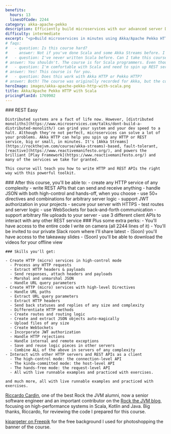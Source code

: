 ```yaml
---
benefits:
  hours: 13
  linesOfCode: 2244
category: akka-apache-pekko
description: Efficiently build microservices with our advanced server DSL using Akka/Apache Pekko HTTP with Scala. Learn to create stream-based REST APIs, backends, and microservices in minutes while handling JSON seamlessly. This course equips you with the tools to develop scalable, high-performance applications quickly and effortlessly.
difficulty: intermediate
excerpt: "<p>Build microservices in minutes using Akka/Apache Pekko HTTP with Scala: Develop stream-based REST APIs, backends, and microservices with ease, sending and receiving JSON effortlessly using a powerful server DSL</p>"
# faqs:
#   - question: Is this course hard?
#     answer: Not if you've done Scala and some Akka Streams before. I've designed the course to give you a challenge, but not too much that it becomes frustrating. In case you struggle with something, we have a whole group on Slack for discussions, and I'm responsive.
#   - question: I've never written Scala before. Can I take this course?
# answer: You shouldn't. The course is for Scala programmers. Even though we do a bit of a recap at the beginning of the course to make sure we're all on the same page, that part is not enough to give you confident skills with Scala if you've never seen it before.
#   - question: I'm comfortable with Scala and need to spin up REST services easily. Should I take this course?
# answer: Yes! This course is for you.
#   - question: Does this work with Akka HTTP or Pekko HTTP?
# answer: Both! The course was originally recorded for Akka, but the code is almost identical for Pekko and I give detailed instructions for the (minimal) differences.
heroImage: images/akka-apache-pekko-http-with-scala.png
title: Akka/Apache Pekko HTTP with Scala
pricingPlanId: 1769902
---
```



<CourseLayout>
  <Fragment slot="goal">
    ### REST Easy

    Distributed systems are a fact of life now. However, [distributed monoliths](https://www.microservices.com/talks/dont-build-a-distributed-monolith/) can grind your system and your dev speed to a halt. Although they're not perfect, microservices can solve a lot of your problems. Akka HTTP can help you spin up any HTTP or REST service, big or small, in minutes. It's [Akka Streams](https://rockthejvm.com/course/akka-streams)-based, fault-tolerant, [reactive](https://www.reactivemanifesto.org/), and powers the brilliant [Play Framework](https://www.reactivemanifesto.org/) and many of the services we take for granted.

    This course will teach you how to write HTTP and REST APIs the right way with this powerful toolkit.

  </Fragment>
  <Fragment slot="question">
    ### After this course, you'll be able to:
    - create any HTTP service of any complexity
    - write REST APIs that can send and receive anything
    - handle JSON with both high-control and hands-off, when you choose
    - use 50+ directives and combinations for arbitrary server logic
    - support JWT authorization in your projects
    - secure your server with HTTPS
    - test routes and server logic
    - use WebSockets for back-and-forth communication
    - support arbitrary file uploads to your server
    - use 3 different client APIs to interact with any other REST service

  </Fragment>
  <Fragment slot="skills">
    ### Plus some extra perks:
    - You'll have access to the entire code I write on camera (all 2244 lines of it)
    - You'll be invited to our private Slack room where I'll share latest
    - (Soon) you'll have access to the takeaway slides
    - (Soon) you'll be able to download the videos for your offline view

    ### Skills you'll get:

    - Create HTTP (micro) services in high-control mode
      - Process any HTTP requests
      - Extract HTTP headers & payloads
      - Send responses, attach headers and payloads
      - Marshal and unmarshal JSON
      - Handle URL query parameters
    - Create HTTP (micro) services with high-level Directives
      - Handle URL paths
      - Extract URL query parameters
      - Extract HTTP headers
      - Send back statuses and replies of any size and complexity
      - Differentiate HTTP methods
      - Create routes and routing logic
      - Create and extract JSON objects auto-magically
      - Upload files of any size
      - Create WebSockets
      - Incorporate JWT authorization
      - Handle HTTP rejections
      - Handle internal and remote exceptions
      - Save and reuse logic pieces in other servers
      - Combine ALL of the above in servers of any complexity
    - Interact with other HTTP servers and REST APIs as a client
      - The high-control mode: the connection-level API
      - The kinda-committed mode: the host-level API
      - The hands-free mode: the request-level API
      - All with live runnable examples and practiced with exercises.

    and much more, all with live runnable examples and practiced with exercises.

  </Fragment>
  <Fragment slot="thanks">
    <p><a href="https://www.linkedin.com/in/riccardocardin/">Riccardo Cardin</a>, one of the best Rock the JVM alumni, now a senior software engineer and an important contributor on the <a href="/articles">Rock the JVM blog</a>, focusing on high-performance systems in Scala, Kotlin and Java. Big thanks, Riccardo, for reviewing the code I prepared for this course.</p>
    <p><a href="https://www.freepik.com/free-photo/3d-render-spotlights-grunge-brick-wall_1202914.htm">kjpargeter on Freepik</a> for the free background I used for photoshopping the banner of the course.</p>

  </Fragment>
</CourseLayout>

